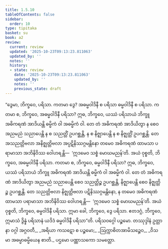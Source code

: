 ```yaml
---
title: 1.5.10
tableOfContents: false
sidebar:
  order: 10
type: tipitaka
basket: su
book: a2
review:
  current: review
  updated: '2025-10-23T09:13:23.811063'
  updated_by: ''
  notes: ''
  history:
  - state: review
    date: '2025-10-23T09:13:23.811063'
    updated_by: ''
    notes: ''
    previous_state: draft
---
```



<ReviewStatus review={frontmatter.review} showDetails={true} />

<HypothesisAnnotation frontmatter={frontmatter} />

<DynamicBreadcrumb />

<Division number="52" book="a2" e="ch" v="15" p="75">

<Paragraph number="123" book="a2">
“ဒွေမာ, ဘိက္ခဝေ, ပရိသာ. ကတမာ ဒွေ? အဓမ္မဝါဒိနီ စ ပရိသာ ဓမ္မဝါဒိနီ စ ပရိသာ. ကတမာ စ, ဘိက္ခဝေ, အဓမ္မဝါဒိနီ ပရိသာ? ဣဓ, ဘိက္ခဝေ, ယဿံ ပရိသာယံ ဘိက္ခူ အဓိကရဏံ အာဒိယန္တိ ဓမ္မိကံ ဝါ အဓမ္မိကံ ဝါ. တေ တံ အဓိကရဏံ အာဒိယိတွာ န စေဝ အညမညံ သညာပေန္တိ န စ သညတ္တိံ ဥပဂစ္ဆန္တိ, န စ နိဇ္ဈာပေန္တိ န စ နိဇ္ဈတ္တိံ ဥပဂစ္ဆန္တိ. တေ အသညတ္တိဗလာ အနိဇ္ဈတ္တိဗလာ အပ္ပဋိနိဿဂ္ဂမန္တိနော တမေဝ အဓိကရဏံ ထာမသာ ပရာမာသာ အဘိနိဝိဿ ဝေါဟရန္တိ—  ‘ဣဒမေဝ သစ္စံ မောဃမညန်’တိ. အယံ ဝုစ္စတိ, ဘိက္ခဝေ, အဓမ္မဝါဒိနီ ပရိသာ.
</Paragraph>

<Paragraph number="124" book="a2">
ကတမာ စ, ဘိက္ခဝေ, ဓမ္မဝါဒိနီ ပရိသာ? ဣဓ, ဘိက္ခဝေ, ယဿံ ပရိသာယံ ဘိက္ခူ အဓိကရဏံ အာဒိယန္တိ ဓမ္မိကံ ဝါ အဓမ္မိကံ ဝါ. တေ တံ အဓိကရဏံ အာဒိယိတွာ အညမညံ သညာပေန္တိ စေဝ သညတ္တိဉ္စ ဥပဂစ္ဆန္တိ, နိဇ္ဈာပေန္တိ စေဝ နိဇ္ဈတ္တိဉ္စ ဥပဂစ္ဆန္တိ. တေ သညတ္တိဗလာ နိဇ္ဈတ္တိဗလာ ပဋိနိဿဂ္ဂမန္တိနော, န တမေဝ အဓိကရဏံ ထာမသာ ပရာမာသာ အဘိနိဝိဿ ဝေါဟရန္တိ—  ‘ဣဒမေဝ သစ္စံ မောဃမညန်’တိ. အယံ ဝုစ္စတိ, ဘိက္ခဝေ, ဓမ္မဝါဒိနီ ပရိသာ. ဣမာ ခေါ, ဘိက္ခဝေ, ဒွေ ပရိသာ. ဧတဒဂ္ဂံ, ဘိက္ခဝေ, ဣမာသံ ဒွိန္နံ ပရိသာနံ ယဒိဒံ ဓမ္မဝါဒိနီ ပရိသာ”တိ.

</Paragraph>
</Division>

<Paragraph number="125" type="center" book="a2">
ပရိသဝဂ္ဂေါ ပဉ္စမော.



</Paragraph>

<Paragraph number="126" type="center" book="a2">
တဿုဒ္ဒါနံ


</Paragraph>

<Paragraph number="127" type="verses" book="a2">
ဥတ္တာနာ ဝဂ္ဂါ အဂ္ဂဝတီ,_  
_အရိယာ ကသဋော စ ပဉ္စမော;_  
_ဩက္ကာစိတအာမိသဉ္စေဝ,_  
_ဝိသမာ အဓမ္မာဓမ္မိယေန စာတိ._  


</Paragraph>

<Paragraph number="128" type="center" book="a2">
ပဌမော ပဏ္ဏာသကော သမတ္တော.
</Paragraph>